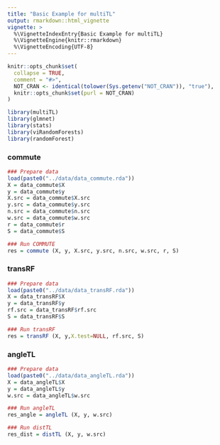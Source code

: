 ```yaml
---
title: "Basic Example for multiTL"
output: rmarkdown::html_vignette
vignette: >
  %\VignetteIndexEntry{Basic Example for multiTL}
  %\VignetteEngine{knitr::rmarkdown}
  %\VignetteEncoding{UTF-8}
---
```


```r
knitr::opts_chunk$set(
  collapse = TRUE,
  comment = "#>",
  NOT_CRAN <- identical(tolower(Sys.getenv("NOT_CRAN")), "true"),
  knitr::opts_chunk$set(purl = NOT_CRAN)
)
```

```r
library(multiTL)
library(glmnet)
library(stats)
library(viRandomForests)
library(randomForest)
```

### commute 

```r
### Prepare data
load(paste0("../data/data_commute.rda"))
X = data_commute$X
y = data_commute$y
X.src = data_commute$X.src
y.src = data_commute$y.src
n.src = data_commute$n.src
w.src = data_commute$w.src
r = data_commute$r
S = data_commute$S

### Run COMMUTE
res = commute (X, y, X.src, y.src, n.src, w.src, r, S)
```

### transRF

```r
### Prepare data
load(paste0("../data/data_transRF.rda"))
X = data_transRF$X
y = data_transRF$y
rf.src = data_transRF$rf.src
S = data_transRF$S

### Run transRF
res = transRF (X, y,X.test=NULL, rf.src, S)
```

### angleTL

```r
### Prepare data
load(paste0("../data/data_angleTL.rda"))
X = data_angleTL$X
y = data_angleTL$y
w.src = data_angleTL$w.src

### Run angleTL
res_angle = angleTL (X, y, w.src)

### Run distTL
res_dist = distTL (X, y, w.src)
```
